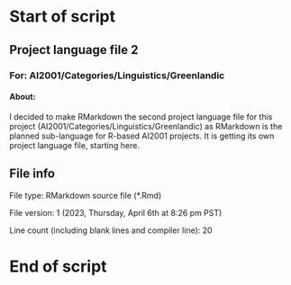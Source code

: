 # Start of script

## Project language file 2

### For: AI2001/Categories/Linguistics/Greenlandic

#### About:

I decided to make RMarkdown the second project language file for this project (AI2001/Categories/Linguistics/Greenlandic) as RMarkdown is the planned sub-language for R-based AI2001 projects. It is getting its own project language file, starting here.

## File info

File type: RMarkdown source file (*.Rmd)

File version: 1 (2023, Thursday, April 6th at 8:26 pm PST)

Line count (including blank lines and compiler line): 20

# End of script
